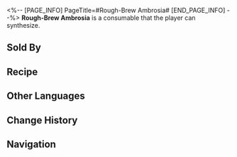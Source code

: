 <%-- [PAGE_INFO]
PageTitle=#Rough-Brew Ambrosia#
[END_PAGE_INFO] --%>
{{Consumable Infobox
|id          = 401032
|image       = Item Rough-Brew Ambrosia.png{{subst:void|<!--$UPLOAD:<<SpriteOutput/ItemFigures/401032.png>-<Item Rough-Brew Ambrosia.png>-<Consumable Icons>>-->}}
|type        = Defense Consumables
|rarity      = 2
|effect      = Upon use, increases Max HP of all allies by 20% for the next battle.
|description = The ambrosia made through an incredibly simple ritual process has a rough taste, but due to its very low price, it still has a considerable market. It is said that during the fight against the black tide, when clean water was scarce, people relied on this rough-brew ambrosia to supplement their hydration and nutrients.
|effectType  = 
|effectType2 = 
|effectType3 = 
|recipe      = {{cx|Source missing}}
|source1     = [[Omni-Synthesizer]]
|source2     = [[Marmoreal Diner]]
|source3     = 
}}
{{Description|''"Okhema now has clean water, o sire of my children. Stop making excuses to buy ambrosia every day."''}}
'''Rough-Brew Ambrosia''' is a consumable that the player can synthesize.

==Sold By==
{{Shop Availability}}

==Recipe==
{{Recipe
|type                         = Synthesis
|group                        = Consumable
|Bough of Thought             = 2
|Distinctive Tattered Feather = 1
|sort                         = Bough of Thought;Distinctive Tattered Feather
}}

==Other Languages==
{{Other Languages
|en   = Rough-Brew Ambrosia
|zhs  = 粗制秘酿
|zht  = 粗製秘釀
|ja   = 粗造なネクタール
|ko   = 조잡한 암브로시아
|es   = Ambrosía sin refinar
|fr   = Ambroisie brute
|ru   = Нефильтрованная амброзия
|th   = น้ำอมฤตฝาดเฝื่อน
|vi   = Rượu Mật Pha Thô
|de   = Grobe Ambrosia
|id   = Rough-Brew Ambrosia
|pt   = Ambrosia Mal Fermentada
}}

==Change History==
{{Change History|3.0}}

==Navigation==
{{Consumable Navbox}}